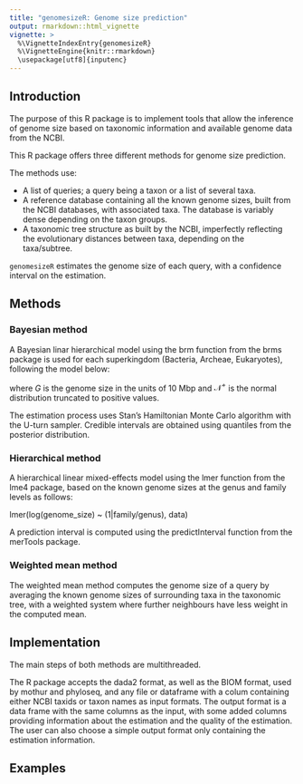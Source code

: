 ```yaml
---
title: "genomesizeR: Genome size prediction"
output: rmarkdown::html_vignette
vignette: >
  %\VignetteIndexEntry{genomesizeR}
  %\VignetteEngine{knitr::rmarkdown}
  \usepackage[utf8]{inputenc}
---
```


## Introduction

The purpose of this R package is to implement tools that allow the inference of genome size based on taxonomic information and available genome data from the NCBI.

This R package offers three different methods for genome size prediction.

The methods use: 

  - A list of queries; a query being a taxon or a list of several taxa. 
  - A reference database containing all the known genome sizes, built from the NCBI databases, with associated taxa. The database is variably dense depending on the taxon groups. 
  - A taxonomic tree structure as built by the NCBI, imperfectly reflecting the evolutionary distances between taxa, depending on the taxa/subtree. 

`genomesizeR` estimates the genome size of each query, with a confidence interval on the estimation. 

## Methods

### Bayesian method

A Bayesian linar hierarchical model using the brm function from the brms package is used for each superkingdom (Bacteria, Archeae, Eukaryotes), following the model below:

\begin{equation}
log(G) \sim \mathcal{N}(\mu, \sigma^2) \\
\mu = \mu_0 + \alpha_{genus} \\
\alpha_{genus} \sim \mathcal{N}(\alpha_{family}, \sigma_{genus}^2) \\
\alpha_{family} \sim \mathcal{N}(\alpha_{order}, \sigma_{family}^2) \\
\alpha_{order} \sim \mathcal{N}(\alpha_{class}, \sigma_{order}^2) \\
\alpha_{class} \sim \mathcal{N}(\alpha_{phylum}, \sigma_{class}^2) \\
\alpha_{phylum} \sim \mathcal{N}(0, \sigma_{phylum}^2) \\
\mu_0 \sim \mathcal{N}(0,5) \\
(\sigma,\sigma_{genus},\sigma_{family},\sigma_{order},\sigma_{class},\sigma_{phylum}) \sim \mathcal{N}^+(0,1) \\
\end{equation}

where $G$ is the genome size in the units of 10 Mbp and $\mathcal{N}^+$ is the normal distribution truncated to positive values.

The estimation process uses Stan's Hamiltonian Monte Carlo algorithm with the U-turn sampler. Credible intervals are obtained using quantiles from the posterior distribution.

### Hierarchical method

A hierarchical linear mixed-effects model using the lmer function from the lme4 package, based on the known genome sizes at the genus and family levels as follows:  

lmer(log(genome_size) ~ (1|family/genus), data) 

A prediction interval is computed using the predictInterval function from the merTools package. 

### Weighted mean method

The weighted mean method computes the genome size of a query by averaging the known genome sizes of surrounding taxa in the taxonomic tree, with a weighted system where further neighbours have less weight in the computed mean.

## Implementation

The main steps of both methods are multithreaded. 

The R package accepts the dada2 format, as well as the BIOM format, used by mothur and phyloseq, and any file or dataframe with a colum containing either NCBI taxids or taxon names as input formats. The output format is a data frame with the same columns as the input, with some added columns providing information about the estimation and the quality of the estimation. The user can also choose a simple output format only containing the estimation information. 

## Examples
